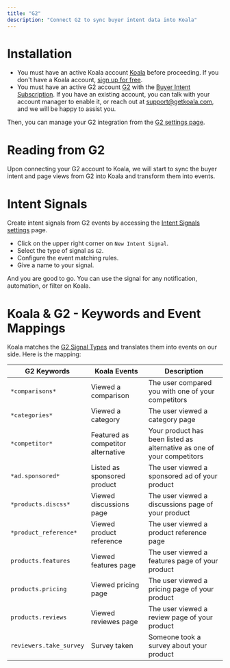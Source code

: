```yaml
---
title: "G2"
description: "Connect G2 to sync buyer intent data into Koala"
---
```


# Installation
- You must have an active Koala account [Koala](https://app.getkoala.com) before proceeding. If you don't have a Koala account, [sign up for free](https://app.getkoala.com/signup).
- You must have an active G2 account [G2](https://www.g2.com) with the [Buyer Intent Subscription](https://sell.g2.com/g2-buyer-intent-data). If you have an existing account, you can talk with your account manager to enable it, or reach out at support@getkoala.com, and we will be happy to assist you.

Then, you can manage your G2 integration from the [G2 settings page](https://app.getkoala.com/goto/apps/g2).

# Reading from G2

Upon connecting your G2 account to Koala, we will start to sync the buyer intent and page views from G2 into Koala and transform them into events.

# Intent Signals

Create intent signals from G2 events by accessing the [Intent Signals settings](https://app.getkoala.com/goto/signals) page.

- Click on the upper right corner on `New Intent Signal`.
- Select the type of signal as `G2`.
- Configure the event matching rules.
- Give a name to your signal.

And you are good to go. You can use the signal for any notification, automation, or filter on Koala.

# Koala & G2 - Keywords and Event Mappings

Koala matches the [G2 Signal Types](https://documentation.g2.com/docs/buyer-intent) and translates them into events on our side. Here is the mapping:

| G2 Keywords | Koala Events | Description 
| --- | --- | --- |
| `*comparisons*` | Viewed a comparison | The user compared you with one of your competitors
| `*categories*` | Viewed a category | The user viewed a category page
| `*competitor*` | Featured as competitor alternative | Your product has been listed as alternative as one of your competitors
| `*ad.sponsored*`| Listed as sponsored product | The user viewed a sponsored ad of your product
| `*products.discss*` | Viewed discussions page | The user viewed a discussions page of your product
| `*product_reference*`| Viewed product reference | The user viewed a product reference page
| `products.features`| Viewed features page | The user viewed a features page of your product
| `products.pricing`| Viewed pricing page | The user viewed a pricing page of your product
| `products.reviews`| Viewed reviewes page | The user viewed a review page of your product
| `reviewers.take_survey`| Survey taken | Someone took a survey about your product


